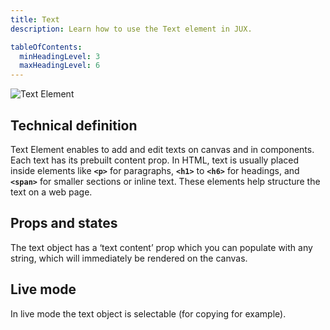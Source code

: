 ```yaml
---
title: Text
description: Learn how to use the Text element in JUX.

tableOfContents:
  minHeadingLevel: 3
  maxHeadingLevel: 6
---
```




<Image src={textElement} alt="Text Element" />

## Technical definition

Text Element enables to add and edit texts on canvas and in components. Each text has its prebuilt content prop. In HTML, text is usually placed inside elements like **`<p>`** for paragraphs, **`<h1>`** to **`<h6>`** for headings, and **`<span>`** for smaller sections or inline text. These elements help structure the text on a web page.

## Props and states

The text object has a ‘text content’ prop which you can populate with any string, which will immediately be rendered on the canvas.

## Live mode

In live mode the text object is selectable (for copying for example).